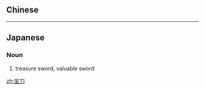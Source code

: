{{also|寶刀}}
==Chinese==
{{zh-see|寶刀}}

----

==Japanese==
{{ja-kanjitab|ほう|とう|yomi=o}}

===Noun===
{{ja-noun|ほうとう}}

# treasure sword, valuable sword

[[zh:宝刀]]